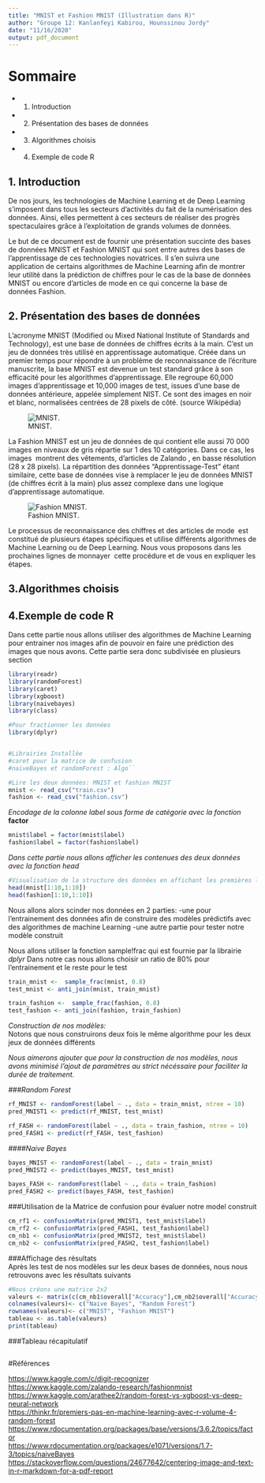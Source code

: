 ```yaml
---
title: "MNIST et Fashion MNIST (Illustration dans R)"
author: "Groupe 12: Kanlanfeyi Kabirou, Hounssinou Jordy"
date: "11/16/2020"
output: pdf_document
---
```


# Sommaire
- 1. Introduction
- 2. Présentation des bases de données
- 3. Algorithmes choisis
- 4. Exemple de code R

\newpage
## 1. Introduction

De nos jours, les technologies de Machine Learning et de Deep Learning  s'imposent dans tous les secteurs d'activités du fait de la numérisation des données. Ainsi, elles permettent à ces secteurs de réaliser des progrès spectaculaires grâce à l’exploitation de grands volumes de données. 

Le but de ce document est de fournir une présentation succinte des bases de données MNIST et Fashion MNIST qui sont entre autres des bases de l'apprentissage de ces technologies novatrices. Il s'en suivra une application de certains algorithmes de Machine Learning afin de montrer leur utilité dans la prédiction de chiffres pour le cas de la base de données MNIST ou encore d'articles de mode en ce qui concerne la base de données Fashion.

## 2. Présentation des bases de données
L'acronyme MNIST (Modified ou Mixed National Institute of Standards and Technology), est une base de données de chiffres écrits à la main. C'est un jeu de données très utilisé en apprentissage automatique.
Créée dans un premier temps pour répondre à un problème de reconnaissance de l'écriture manuscrite, la base MNIST est devenue un test standard grâce à son efficacité pour les algorithmes d'apprentissage. Elle regroupe 60,000 images d'apprentissage et 10,000 images de test, issues d'une base de données antérieure, appelée simplement NIST. Ce sont des images en noir et blanc, normalisées centrées de 28 pixels de côté. (source Wikipédia)

![MNIST.](MnistExamples.png)

La Fashion MNIST est un jeu de données de qui contient elle aussi 70 000 images en niveaux de gris répartie sur 1 des 10 catégories. Dans ce cas, les images  montrent des vêtements, d'articles de Zalando , en basse résolution (28 x 28 pixels). La répartition des données "Apprentissage-Test" étant similaire, cette base de données vise à remplacer le jeu de données MNIST (de chiffres écrit à la main) plus assez complexe dans une logique d'apprentissage automatique.


![Fashion MNIST.](fashionMNIST.jpeg)


Le processus de reconnaissance des chiffres et des articles de mode  est constitué de plusieurs étapes spécifiques et utilise différents algorithmes de Machine Learning ou de Deep Learning. Nous vous proposons dans les prochaines lignes de monnayer  cette procédure et de vous en expliquer les étapes.

## 3.Algorithmes choisis



\newpage
## 4.Exemple de code R

Dans cette partie nous allons utiliser des algorithmes de Machine Learning pour entrainer nos images afin de pouvoir en faire une prédiction des images que nous avons. Cette partie sera donc subdivisée en plusieurs section

```r
library(readr)
library(randomForest)
library(caret)
library(xgboost)
library(naivebayes)
library(class)

#Pour fractionner les données
library(dplyr)


#Librairies Installée
#caret pour la matrice de confusion
#naiveBayes et randomForest : Algo``

#Lire les deux données: MNIST et fashion MNIST
mnist <- read_csv("train.csv")
fashion <- read_csv("fashion.csv")
```

*Encodage de la colonne label sous forme de catégorie avec la fonction ***factor**
```r
mnist$label = factor(mnist$label)
fashion$label = factor(fashion$label)
```

*Dans cette partie nous allons afficher les contenues des deux données avec la fonction head*  
```r
#Visualisation de la structure des données en affichant les premières lignes
head(mnist[1:10,1:10])
head(fashion[1:10,1:10])
```


Nous allons alors scinder nos données en 2 parties:
-une pour l'entrainement des données afin de construire des modèles prédictifs avec des algorithmes de machine Learning
-une autre partie pour tester notre modèle construit

Nous allons utiliser la fonction sample!frac qui est fournie par la librairie *dplyr*
Dans notre cas nous allons choisir un ratio de 80% pour l'entrainement et le reste pour le test

```r
train_mnist <-  sample_frac(mnist, 0.8)
test_mnist <- anti_join(mnist, train_mnist)

train_fashion <-  sample_frac(fashion, 0.8)
test_fashion <- anti_join(fashion, train_fashion)
```


*Construction de nos modèles:*  
Notons que nous construirons deux fois le même algorithme pour les deux jeux de données différents

*Nous aimerons ajouter que pour la construction de nos modèles, nous avons minimisé l'ajout de paramètres au strict nécéssaire pour faciliter la durée de traitement.*

*###Random Forest*  
```r
rf_MNIST <- randomForest(label ~ ., data = train_mnist, ntree = 10)
pred_MNIST1 <- predict(rf_MNIST, test_mnist)

rf_FASH <- randomForest(label ~ ., data = train_fashion, ntree = 10)
pred_FASH1 <- predict(rf_FASH, test_fashion)
```

*####Naive Bayes*  
```r
bayes_MNIST <- randomForest(label ~ ., data = train_mnist)
pred_MNIST2 <- predict(bayes_MNIST, test_mnist)

bayes_FASH <- randomForest(label ~ ., data = train_fashion)
pred_FASH2 <- predict(bayes_FASH, test_fashion)
```


###Utilisation de la Matrice de confusion pour évaluer notre model construit
```r
cm_rf1 <- confusionMatrix(pred_MNIST1, test_mnist$label)
cm_rf2 <- confusionMatrix(pred_FASH1, test_fashion$label)
cm_nb1 <- confusionMatrix(pred_MNIST2, test_mnist$label)
cm_nb2 <- confusionMatrix(pred_FASH2, test_fashion$label)
```

###Affichage des résultats  
Après les test de nos modèles sur les deux bases de données, nous nous retrouvons avec les résultats suivants
```r
#Nous créons une matrice 2x2
valeurs <- matrix(c(cm_nb1$overall["Accuracy"],cm_nb2$overall["Accuracy"],cm_rf1$overall["Accuracy"],cm_rf2$overall["Accuracy"]), ncol = 2)
colnames(valeurs)<- c("Naive Bayes", "Random Forest")
rownames(valeurs)<- c("MNIST", "Fashion MNIST")
tableau <- as.table(valeurs)
print(tableau)
```   

###Tableau récapitulatif
```r

```

\newpage
#Références

<https://www.kaggle.com/c/digit-recognizer>  
<https://www.kaggle.com/zalando-research/fashionmnist>  
<https://www.kaggle.com/arathee2/random-forest-vs-xgboost-vs-deep-neural-network>  
<https://thinkr.fr/premiers-pas-en-machine-learning-avec-r-volume-4-random-forest>  
<https://www.rdocumentation.org/packages/base/versions/3.6.2/topics/factor>  
<https://www.rdocumentation.org/packages/e1071/versions/1.7-3/topics/naiveBayes>
<https://stackoverflow.com/questions/24677642/centering-image-and-text-in-r-markdown-for-a-pdf-report>
